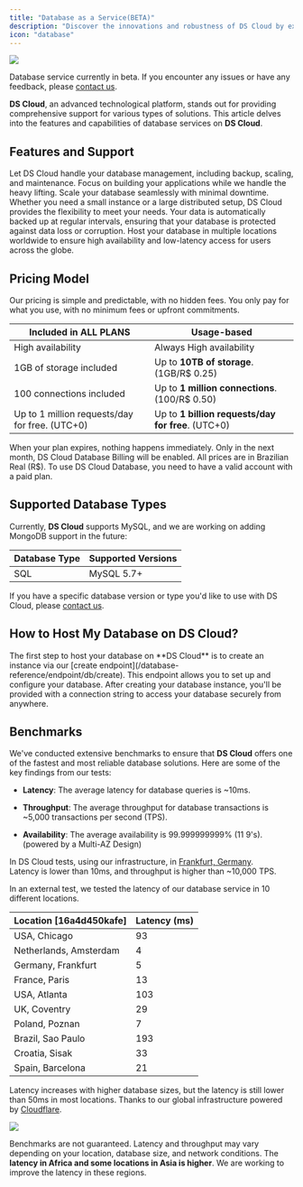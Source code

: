 ```yaml
---
title: "Database as a Service(BETA)"
description: "Discover the innovations and robustness of DS Cloud by exploring the database capabilities."
icon: "database"
---
```


![](/logo/services/database-banner.png)

<Note>Database service currently in beta. If you encounter any issues or have any feedback, please [contact us](/corporation/support).</Note>

**DS Cloud**, an advanced technological platform, stands out for providing comprehensive support for various types of solutions. This article delves into the features and capabilities of database services on **DS Cloud**.

## Features and Support

<CardGroup cols={2}>
  <Card title="Fully Managed Database" icon="server">
    Let DS Cloud handle your database management, including backup, scaling, and maintenance. Focus on building your applications while we handle the heavy lifting.
  </Card>

  <Card title="Scalable Performance" icon="server">
    Scale your database seamlessly with minimal downtime. Whether you need a small instance or a large distributed setup, DS Cloud provides the flexibility to meet your needs.
  </Card>

  <Card title="Automatic Backups" icon="cloud">
    Your data is automatically backed up at regular intervals, ensuring that your database is protected against data loss or corruption.
  </Card>

  <Card title="Global Availability" icon="globe">
    Host your database in multiple locations worldwide to ensure high availability and low-latency access for users across the globe.
  </Card>
</CardGroup>

## Pricing Model

Our pricing is simple and predictable, with no hidden fees. You only pay for what you use, with no minimum fees or upfront commitments.

| Included in ALL PLANS                          | **Usage-based**                                    |
| ---------------------------------------------- | -------------------------------------------------- |
| High availability                              | Always High availability                           |
| 1GB of storage included                        | Up to **10TB of storage**. (1GB/R$ 0.25)           |
| 100 connections included                       | Up to **1 million connections**. (100/R$ 0.50)     |
| Up to 1 million requests/day for free. (UTC+0) | Up to **1 billion requests/day for free**. (UTC+0) |

<Info>When your plan expires, nothing happens immediately. Only in the next month, DS Cloud Database Billing will be enabled.</Info>
<Warning>All prices are in Brazilian Real (R$). To use DS Cloud Database, you need to have a valid account with a paid plan.</Warning>

## Supported Database Types

Currently, **DS Cloud** supports MySQL, and we are working on adding MongoDB support in the future:

| Database Type | Supported Versions |
| ------------- | ------------------ |
| SQL           | MySQL 5.7+         |

<Note> If you have a specific database version or type you'd like to use with DS Cloud, please [contact us](/corporation/support).</Note>

## How to Host My Database on DS Cloud?

<Steps>
  <Step title="Initial Setup" icon="database">
    The first step to host your database on **DS Cloud** is to create an instance via our [create endpoint](/database-reference/endpoint/db/create). This endpoint allows you to set up and configure your database.
  </Step>

  <Step title="Access URL" icon="globe">
    After creating your database instance, you'll be provided with a connection string to access your database securely from anywhere.
  </Step>
</Steps>

## Benchmarks

We've conducted extensive benchmarks to ensure that **DS Cloud** offers one of the fastest and most reliable database solutions. Here are some of the key findings from our tests:

* **Latency**: The average latency for database queries is \~10ms.

* **Throughput**: The average throughput for database transactions is \~5,000 transactions per second (TPS).

* **Availability**: The average availability is 99.999999999% (11 9's). (powered by a Multi-AZ Design)

In DS Cloud tests, using our infrastructure, in [Frankfurt, Germany](/platform/overview#our-secure-infrastructure).<br />
Latency is lower than 10ms, and throughput is higher than \~10,000 TPS.

In an external test, we tested the latency of our database service in 10 different locations.

| Location \[16a4d450kafe] | Latency (ms) |
| ------------------------ | ------------ |
| USA, Chicago             | 93           |
| Netherlands, Amsterdam   | 4            |
| Germany, Frankfurt       | 5            |
| France, Paris            | 13           |
| USA, Atlanta             | 103          |
| UK, Coventry             | 29           |
| Poland, Poznan           | 7            |
| Brazil, Sao Paulo        | 193          |
| Croatia, Sisak           | 33           |
| Spain, Barcelona         | 21           |

Latency increases with higher database sizes, but the latency is still lower than 50ms in most locations. Thanks to our global infrastructure powered by [Cloudflare](https://www.cloudflare.com/).

<Frame>
  <img src="/logo/services/database-speed.png" style={{ borderRadius: "0.5rem" }} />
</Frame>

<br />

<Info>Benchmarks are not guaranteed. Latency and throughput may vary depending on your location, database size, and network conditions.</Info>
<Warning>The **latency in Africa and some locations in Asia is higher**. We are working to improve the latency in these regions.</Warning>